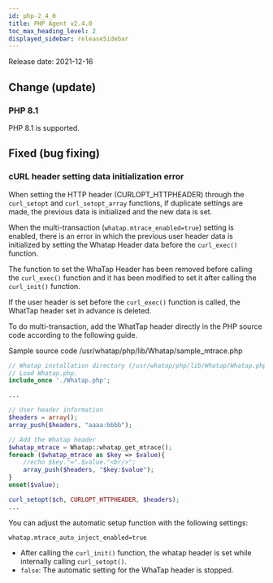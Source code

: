 ```yaml
---
id: php-2_4_0
title: PHP Agent v2.4.0
toc_max_heading_level: 2
displayed_sidebar: releaseSidebar
---
```



Release date: 2021-12-16

## Change (update)

### PHP 8.1

PHP 8.1 is supported.

## Fixed (bug fixing)

### cURL header setting data initialization error

When setting the HTTP header (CURLOPT_HTTPHEADER) through the `curl_setopt` and `curl_setopt_array` functions, if duplicate settings are made, the previous data is initialized and the new data is set. 

When the multi-transaction (`whatap.mtrace_enabled=true`) setting is enabled, there is an error in which the previous user header data is initialized by setting the Whatap Header data before the `curl_exec()` function. 

The function to set the WhaTap Header has been removed before calling the `curl_exec()` function and it has been modified to set it after calling the `curl_init()` function. 

If the user header is set before the `curl_exec()` function is called, the WhatTap header set in advance is deleted. 

To do multi-transaction, add the WhatTap header directly in the PHP source code according to the following guide. 

Sample source code /usr/whatap/php/lib/Whatap/sample_mtrace.php

```php title='php'
// Whatap installation directory (/usr/whatap/php/lib/Whatap/Whatap.php)  
// Load Whatap.php. 
include_once './Whatap.php';

...

// User header information
$headers = array();
array_push($headers, "aaaa:bbbb");

// Add the Whatap header 
$whatap_mtrace = Whatap::whatap_get_mtrace();
foreach ($whatap_mtrace as $key => $value){
	//echo $key."=".$value."<br/>";
	array_push($headers, "$key:$value");
}
unset($value);

curl_setopt($ch, CURLOPT_HTTPHEADER, $headers);
...
```

You can adjust the automatic setup function with the following settings: 

`whatap.mtrace_auto_inject_enabled=true`  

-   After calling the `curl_init()` function, the whatap header is set while internally calling `curl_setopt()`.
-   `false`: The automatic setting for the WhaTap header is stopped. 
